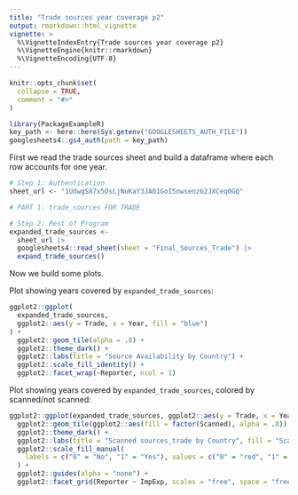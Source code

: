 ```yaml
---
title: "Trade sources year coverage p2"
output: rmarkdown::html_vignette
vignette: >
  %\VignetteIndexEntry{Trade sources year coverage p2}
  %\VignetteEngine{knitr::rmarkdown}
  %\VignetteEncoding{UTF-8}
---
```


```r
knitr::opts_chunk$set(
  collapse = TRUE,
  comment = "#>"
)
```

```r
library(PackageExampleR)
key_path <- here::here(Sys.getenv("GOOGLESHEETS_AUTH_FILE"))
googlesheets4::gs4_auth(path = key_path)
```

First we read the trade sources sheet and build a dataframe where each row accounts for one year.
```r
# Step 1: Authentication
sheet_url <- "1UdwgS87x5OsLjNuKaY3JA01GoI5nwsenz62JXCeq0GQ"

# PART 1: trade_sources FOR TRADE

# Step 2: Rest of Program
expanded_trade_sources <-
  sheet_url |>
  googlesheets4::read_sheet(sheet = "Final_Sources_Trade") |>
  expand_trade_sources()
```

Now we build some plots.

Plot showing years covered by `expanded_trade_sources`:
```r
ggplot2::ggplot(
  expanded_trade_sources,
  ggplot2::aes(y = Trade, x = Year, fill = "blue")
) +
  ggplot2::geom_tile(alpha = .8) +
  ggplot2::theme_dark() +
  ggplot2::labs(title = "Source Availability by Country") +
  ggplot2::scale_fill_identity() +
  ggplot2::facet_wrap(~Reporter, ncol = 1)
```

Plot showing years covered by `expanded_trade_sources`, colored by scanned/not scanned:
```r
ggplot2::ggplot(expanded_trade_sources, ggplot2::aes(y = Trade, x = Year)) +
  ggplot2::geom_tile(ggplot2::aes(fill = factor(Scanned), alpha = .8)) +
  ggplot2::theme_dark() +
  ggplot2::labs(title = "Scanned sources_trade by Country", fill = "Scanned") +
  ggplot2::scale_fill_manual(
    labels = c("0" = "No", "1" = "Yes"), values = c("0" = "red", "1" = "green")
  ) +
  ggplot2::guides(alpha = "none") +
  ggplot2::facet_grid(Reporter ~ ImpExp, scales = "free", space = "free_y")
```

